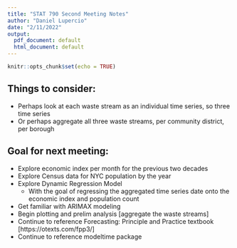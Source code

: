 ```yaml
---
title: "STAT 790 Second Meeting Notes"
author: "Daniel Lupercio"
date: "2/11/2022"
output:
  pdf_document: default
  html_document: default
---
```


```r
knitr::opts_chunk$set(echo = TRUE)
```

## Things to consider:
* Perhaps look at each waste stream as an individual time series, so three time series
* Or perhaps aggregate all three waste streams, per community district, per borough


## Goal for next meeting:
* Explore economic index per month for the previous two decades
* Explore Census data for NYC population by the year
* Explore Dynamic Regression Model
  + With the goal of regressing the aggregated time series date onto the economic index and population count
* Get familiar with ARIMAX modeling
* Begin plotting and prelim analysis [aggregate the waste streams]
* Continue to reference Forecasting: Principle and Practice textbook [https://otexts.com/fpp3/]
* Continue to reference modeltime package